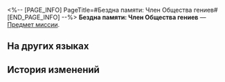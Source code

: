 <%-- [PAGE_INFO]
PageTitle=#Бездна памяти: Член Общества гениев#
[END_PAGE_INFO] --%>
{{Предмет Инфобокс
|id          = 140335
|Изображение = Предмет Бездна памяти- Член Общества гениев.png
|Тип         = Предмет миссии
|Инвентарь   = Миссии
|Редкость    = 3
|Эффект      = 
|Описание    = - Позволь мне описать её ещё раз, если ты вдруг {{MC|ж=забыла|м=забыл}}: это энергетическая форма жизни. Эта диковина живая, но бестелесная.<br />- Энергетическая форма жизни?<br />- Дело даже не в самой диковине. Я бы не беспокоилась о ней, если бы она не имела отношения к Обществу гениев.
}}
'''Бездна памяти: Член Общества гениев''' — [[Предмет миссии]].

==На других языках==
{{На других языках
|en   = Cognition Chasm: Genius Society Member
|zhs  = 记忆盲点·天才俱乐部成员
|zht  = 記憶盲點•天才俱樂部成員
|ja   = 記憶の盲点・天才クラブのメンバー
|ko   = 기억의 맹점•지니어스 클럽 회원
|es   = Laguna mental: Miembro del Círculo de Genios
|fr   = Bribes de souvenirs&nbsp;: Membre de la Société des génies
|ru   = Бездна памяти: Член Общества гениев
|th   = จุดบอดความทรงจำ: สมาชิกสมาคมอัจฉริยะ
|vi   = Điểm Mù Ký Ức - Thành Viên CLB Thiên Tài
|de   = Erinnerungslücke: Mitglied der Geniusgesellschaft
|id   = Titik Buta Memori: Anggota Genius Society
|pt   = Abismo de Cognição: Membro da Sociedade de Gênios
}}

==История изменений==
{{История изменений|3.5}}